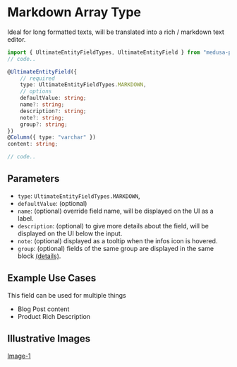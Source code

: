 # Markdown Array Type

Ideal for long formatted texts, will be translated into a rich / markdown text editor.

```ts
import { UltimateEntityFieldTypes, UltimateEntityField } from "medusa-plugin-ultimate/dist/index";
// code..

@UltimateEntityField({
    // required
    type: UltimateEntityFieldTypes.MARKDOWN,
    // options
    defaultValue: string;
    name?: string;
    description?: string;
    note?: string;
    group?: string;
})
@Column({ type: "varchar" })
content: string;

// code..
```

## Parameters

- `type`: `UltimateEntityFieldTypes.MARKDOWN`,
- `defaultValue`: (optional)
- `name`: (optional) override field name, will be displayed on the UI as a label.
- `description`: (optional) to give more details about the field, will be displayed on the UI below the input.
- `note`: (optional) displayed as a tooltip when the infos icon is hovered.
- `group`: (optional) fields of the same group are displayed in the same block [(details)](/advanced/grouping).

## Example Use Cases

This field can be used for multiple things

- Blog Post content
- Product Rich Description

## Illustrative Images

[Image-1](/assets)
